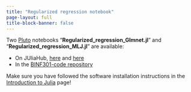 ```yaml
---
title: "Regularized regression notebook"
page-layout: full
title-block-banner: false
---
```

Two [Pluto](https://plutojl.org/) notebooks "**Regularized_regression_Glmnet.jl**" and "**Regularized_regression_MLJ.jl**" are available:


- On JUliaHub, [here](https://juliahub.com/ui/Notebooks/tmichoel-1/BINF301/Regularized_regression_Glmnet.jl) and [here](https://juliahub.com/ui/Notebooks/tmichoel-1/BINF301/Regularized_regression_MLJ.jl)
- In the [BINF301-code repository](https://github.com/tmichoel/BINF301-ML-for-sysbio-code/)

Make sure you have followed the software installation instructions in the [Introduction to Julia](../julia-intro.qmd) page!